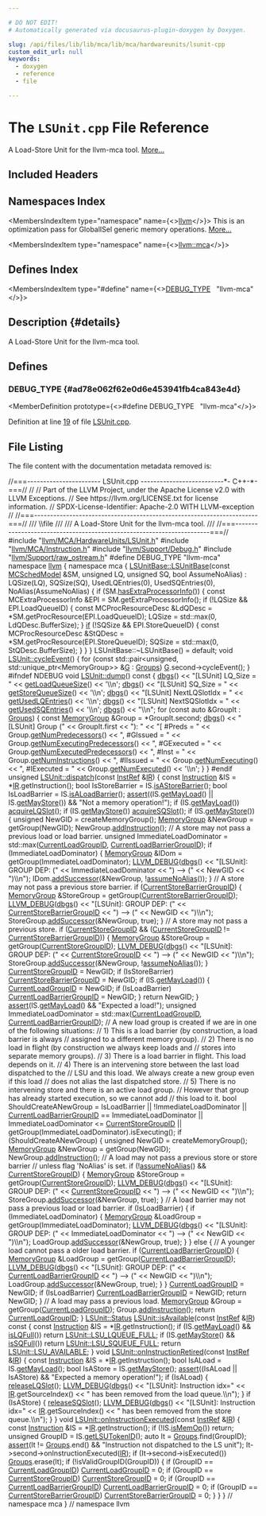 ```yaml
---

# DO NOT EDIT!
# Automatically generated via docusaurus-plugin-doxygen by Doxygen.

slug: /api/files/lib/lib/mca/lib/mca/hardwareunits/lsunit-cpp
custom_edit_url: null
keywords:
  - doxygen
  - reference
  - file

---
```





# The `LSUnit.cpp` File Reference

<DoxygenPage pluginConfig={pluginConfig}>

A Load-Store Unit for the llvm-mca tool. <a href="#details">More...</a>

## Included Headers

<IncludesList>
<IncludesListItem
  filePath="llvm/MCA/HardwareUnits/LSUnit.h"
  permalink="/docs/api/files/include/include/llvm/include/llvm/mca/include/llvm/mca/hardwareunits/lsunit-h"
  isLocal="true" />
<IncludesListItem
  filePath="llvm/MCA/Instruction.h"
  permalink="/docs/api/files/include/include/llvm/include/llvm/mca/instruction-h"
  isLocal="true" />
<IncludesListItem
  filePath="llvm/Support/Debug.h"
  permalink="/docs/api/files/include/include/llvm/include/llvm/support/debug-h"
  isLocal="true" />
<IncludesListItem
  filePath="llvm/Support/raw_ostream.h"
  permalink="/docs/api/files/include/include/llvm/include/llvm/support/raw-ostream-h"
  isLocal="true" />
</IncludesList>

## Namespaces Index

<MembersIndex>

<MembersIndexItem
  type="namespace"
  name={<><a href="/docs/api/namespaces/llvm">llvm</a></>}>
This is an optimization pass for GlobalISel generic memory operations. <a href="/docs/api/namespaces/llvm/#details">More...</a>
</MembersIndexItem>

<MembersIndexItem
  type="namespace"
  name={<><a href="/docs/api/namespaces/llvm/mca">llvm::mca</a></>}>
</MembersIndexItem>

</MembersIndex>

## Defines Index

<MembersIndex>

<MembersIndexItem
  type="#define"
  name={<><a href="#ad78e062f62e0d6e453941fb4ca843e4d">DEBUG&#95;TYPE</a>&nbsp;&nbsp;&nbsp;&quot;llvm-mca&quot;</>}>
</MembersIndexItem>

</MembersIndex>

## Description {#details}

A Load-Store Unit for the llvm-mca tool.

<SectionDefinition>

## Defines

### DEBUG&#95;TYPE {#ad78e062f62e0d6e453941fb4ca843e4d}

<MemberDefinition
  prototype={<>#define DEBUG&#95;TYPE&nbsp;&nbsp;&nbsp;&quot;llvm-mca&quot;</>}>

Definition at line <a href="#l00019">19</a> of file <a href="/docs/api/files/lib/lib/mca/lib/mca/hardwareunits/lsunit-cpp">LSUnit.cpp</a>.
</MemberDefinition>

</SectionDefinition>

## File Listing

The file content with the documentation metadata removed is:

<ProgramListing>

<Link id="l00001" /><CodeLine lineNumber="1"><Highlight kind="comment">//===----------------------- LSUnit.cpp --------------------------&#42;- C++-&#42;-===//</Highlight><Highlight kind="normal"></Highlight></CodeLine>
<Link id="l00002" /><CodeLine lineNumber="2"><Highlight kind="normal"></Highlight><Highlight kind="comment">//</Highlight><Highlight kind="normal"></Highlight></CodeLine>
<Link id="l00003" /><CodeLine lineNumber="3"><Highlight kind="normal"></Highlight><Highlight kind="comment">// Part of the LLVM Project, under the Apache License v2.0 with LLVM Exceptions.</Highlight><Highlight kind="normal"></Highlight></CodeLine>
<Link id="l00004" /><CodeLine lineNumber="4"><Highlight kind="normal"></Highlight><Highlight kind="comment">// See https://llvm.org/LICENSE.txt for license information.</Highlight><Highlight kind="normal"></Highlight></CodeLine>
<Link id="l00005" /><CodeLine lineNumber="5"><Highlight kind="normal"></Highlight><Highlight kind="comment">// SPDX-License-Identifier: Apache-2.0 WITH LLVM-exception</Highlight><Highlight kind="normal"></Highlight></CodeLine>
<Link id="l00006" /><CodeLine lineNumber="6"><Highlight kind="normal"></Highlight><Highlight kind="comment">//</Highlight><Highlight kind="normal"></Highlight></CodeLine>
<Link id="l00007" /><CodeLine lineNumber="7"><Highlight kind="normal"></Highlight><Highlight kind="comment">//===----------------------------------------------------------------------===//</Highlight><Highlight kind="comment"></Highlight></CodeLine>
<Link id="l00008" /><CodeLine lineNumber="8"><Highlight kind="comment">/// \\file</Highlight></CodeLine>
<Link id="l00009" /><CodeLine lineNumber="9"><Highlight kind="comment">///</Highlight></CodeLine>
<Link id="l00010" /><CodeLine lineNumber="10"><Highlight kind="comment">/// A Load-Store Unit for the llvm-mca tool.</Highlight></CodeLine>
<Link id="l00011" /><CodeLine lineNumber="11"><Highlight kind="comment">///</Highlight><Highlight kind="normal"></Highlight></CodeLine>
<Link id="l00012" /><CodeLine lineNumber="12"><Highlight kind="normal"></Highlight><Highlight kind="comment">//===----------------------------------------------------------------------===//</Highlight><Highlight kind="normal"></Highlight></CodeLine>
<Link id="l00013" /><CodeLine lineNumber="13"><Highlight kind="normal"></Highlight></CodeLine>
<Link id="l00014" /><CodeLine lineNumber="14"><Highlight kind="normal"></Highlight><Highlight kind="preprocessor">#include &quot;<a href="/docs/api/files/include/include/llvm/include/llvm/mca/include/llvm/mca/hardwareunits/lsunit-h">llvm/MCA/HardwareUnits/LSUnit.h</a>&quot;</Highlight><Highlight kind="normal"></Highlight></CodeLine>
<Link id="l00015" /><CodeLine lineNumber="15"><Highlight kind="normal"></Highlight><Highlight kind="preprocessor">#include &quot;<a href="/docs/api/files/include/include/llvm/include/llvm/mca/instruction-h">llvm/MCA/Instruction.h</a>&quot;</Highlight><Highlight kind="normal"></Highlight></CodeLine>
<Link id="l00016" /><CodeLine lineNumber="16"><Highlight kind="normal"></Highlight><Highlight kind="preprocessor">#include &quot;<a href="/docs/api/files/include/include/llvm/include/llvm/support/debug-h">llvm/Support/Debug.h</a>&quot;</Highlight><Highlight kind="normal"></Highlight></CodeLine>
<Link id="l00017" /><CodeLine lineNumber="17"><Highlight kind="normal"></Highlight><Highlight kind="preprocessor">#include &quot;<a href="/docs/api/files/include/include/llvm/include/llvm/support/raw-ostream-h">llvm/Support/raw&#95;ostream.h</a>&quot;</Highlight><Highlight kind="normal"></Highlight></CodeLine>
<Link id="l00018" /><CodeLine lineNumber="18"><Highlight kind="normal"></Highlight></CodeLine>
<Link id="l00019" /><CodeLine lineNumber="19" lineLink="#ad78e062f62e0d6e453941fb4ca843e4d"><Highlight kind="normal"></Highlight><Highlight kind="preprocessor">#define DEBUG&#95;TYPE &quot;llvm-mca&quot;</Highlight><Highlight kind="normal"></Highlight></CodeLine>
<Link id="l00020" /><CodeLine lineNumber="20"><Highlight kind="normal"></Highlight></CodeLine>
<Link id="l00021" /><CodeLine lineNumber="21"><Highlight kind="normal"></Highlight><Highlight kind="keyword">namespace </Highlight><Highlight kind="normal"><a href="/docs/api/namespaces/llvm">llvm</a> &#123;</Highlight></CodeLine>
<Link id="l00022" /><CodeLine lineNumber="22"><Highlight kind="normal"></Highlight><Highlight kind="keyword">namespace </Highlight><Highlight kind="normal">mca &#123;</Highlight></CodeLine>
<Link id="l00023" /><CodeLine lineNumber="23"><Highlight kind="normal"></Highlight></CodeLine>
<Link id="l00024" /><CodeLine lineNumber="24" lineLink="/docs/api/classes/llvm/mca/lsunitbase/#ae26462941069e163c658782b4132b79d"><Highlight kind="normal"><a href="/docs/api/classes/llvm/mca/lsunitbase/#ae26462941069e163c658782b4132b79d">LSUnitBase::LSUnitBase</a>(</Highlight><Highlight kind="keyword">const</Highlight><Highlight kind="normal"> <a href="/docs/api/structs/llvm/mcschedmodel">MCSchedModel</a> &amp;SM, </Highlight><Highlight kind="keywordtype">unsigned</Highlight><Highlight kind="normal"> LQ, </Highlight><Highlight kind="keywordtype">unsigned</Highlight><Highlight kind="normal"> SQ,</Highlight></CodeLine>
<Link id="l00025" /><CodeLine lineNumber="25"><Highlight kind="normal">                       </Highlight><Highlight kind="keywordtype">bool</Highlight><Highlight kind="normal"> AssumeNoAlias)</Highlight></CodeLine>
<Link id="l00026" /><CodeLine lineNumber="26"><Highlight kind="normal">    : LQSize(LQ), SQSize(SQ), UsedLQEntries(0), UsedSQEntries(0),</Highlight></CodeLine>
<Link id="l00027" /><CodeLine lineNumber="27"><Highlight kind="normal">      NoAlias(AssumeNoAlias) &#123;</Highlight></CodeLine>
<Link id="l00028" /><CodeLine lineNumber="28"><Highlight kind="normal">  </Highlight><Highlight kind="keywordflow">if</Highlight><Highlight kind="normal"> (SM.<a href="/docs/api/structs/llvm/mcschedmodel/#a20ed429316e50733da37685169d39f68">hasExtraProcessorInfo</a>()) &#123;</Highlight></CodeLine>
<Link id="l00029" /><CodeLine lineNumber="29"><Highlight kind="normal">    const MCExtraProcessorInfo &amp;EPI = SM.getExtraProcessorInfo();</Highlight></CodeLine>
<Link id="l00030" /><CodeLine lineNumber="30"><Highlight kind="normal">    if (!LQSize &amp;&amp; EPI.LoadQueueID) &#123;</Highlight></CodeLine>
<Link id="l00031" /><CodeLine lineNumber="31"><Highlight kind="normal">      const MCProcResourceDesc &amp;LdQDesc = &#42;SM.getProcResource(EPI.LoadQueueID);</Highlight></CodeLine>
<Link id="l00032" /><CodeLine lineNumber="32"><Highlight kind="normal">      LQSize = std::max(0, LdQDesc.BufferSize);</Highlight></CodeLine>
<Link id="l00033" /><CodeLine lineNumber="33"><Highlight kind="normal">    &#125;</Highlight></CodeLine>
<Link id="l00034" /><CodeLine lineNumber="34"><Highlight kind="normal"></Highlight></CodeLine>
<Link id="l00035" /><CodeLine lineNumber="35"><Highlight kind="normal">    <a href="/docs/api/files/lib/lib/passes/passbuilderbindings-cpp/#acdfbcf188e2d4a80837e89de2ccdffab">if</a> (!SQSize &amp;&amp; EPI.StoreQueueID) &#123;</Highlight></CodeLine>
<Link id="l00036" /><CodeLine lineNumber="36"><Highlight kind="normal">      const MCProcResourceDesc &amp;StQDesc = &#42;SM.getProcResource(EPI.StoreQueueID);</Highlight></CodeLine>
<Link id="l00037" /><CodeLine lineNumber="37"><Highlight kind="normal">      SQSize = std::max(0, StQDesc.BufferSize);</Highlight></CodeLine>
<Link id="l00038" /><CodeLine lineNumber="38"><Highlight kind="normal">    &#125;</Highlight></CodeLine>
<Link id="l00039" /><CodeLine lineNumber="39"><Highlight kind="normal">  &#125;</Highlight></CodeLine>
<Link id="l00040" /><CodeLine lineNumber="40"><Highlight kind="normal">&#125;</Highlight></CodeLine>
<Link id="l00041" /><CodeLine lineNumber="41"><Highlight kind="normal"></Highlight></CodeLine>
<Link id="l00042" /><CodeLine lineNumber="42"><Highlight kind="normal">LSUnitBase::~LSUnitBase() = </Highlight><Highlight kind="keywordflow">default</Highlight><Highlight kind="normal">;</Highlight></CodeLine>
<Link id="l00043" /><CodeLine lineNumber="43"><Highlight kind="normal"></Highlight></CodeLine>
<Link id="l00044" /><CodeLine lineNumber="44" lineLink="/docs/api/classes/llvm/mca/lsunit/#a66870c20c27a8d0a1d1b08e6b6811574"><Highlight kind="normal"></Highlight><Highlight kind="keywordtype">void</Highlight><Highlight kind="normal"> <a href="/docs/api/classes/llvm/mca/lsunit/#a66870c20c27a8d0a1d1b08e6b6811574">LSUnit::cycleEvent</a>() &#123;</Highlight></CodeLine>
<Link id="l00045" /><CodeLine lineNumber="45"><Highlight kind="normal">  </Highlight><Highlight kind="keywordflow">for</Highlight><Highlight kind="normal"> (</Highlight><Highlight kind="keyword">const</Highlight><Highlight kind="normal"> std::pair&lt;</Highlight><Highlight kind="keywordtype">unsigned</Highlight><Highlight kind="normal">, std::unique&#95;ptr&lt;MemoryGroup&gt;&gt; &amp;<a href="/docs/api/files/lib/lib/support/md5-cpp/#ad96b7cf3182ce2ba85e5a7a93b12c441">G</a> : <a href="/docs/api/classes/llvm/mca/lsunit/#a1ecb6a3f4704551b7c56b7d442600068">Groups</a>)</Highlight></CodeLine>
<Link id="l00046" /><CodeLine lineNumber="46"><Highlight kind="normal">    <a href="/docs/api/files/lib/lib/support/md5-cpp/#ad96b7cf3182ce2ba85e5a7a93b12c441">G</a>.second-&gt;cycleEvent();</Highlight></CodeLine>
<Link id="l00047" /><CodeLine lineNumber="47"><Highlight kind="normal">&#125;</Highlight></CodeLine>
<Link id="l00048" /><CodeLine lineNumber="48"><Highlight kind="normal"></Highlight></CodeLine>
<Link id="l00049" /><CodeLine lineNumber="49"><Highlight kind="normal"></Highlight><Highlight kind="preprocessor">#ifndef NDEBUG</Highlight><Highlight kind="normal"></Highlight></CodeLine>
<Link id="l00050" /><CodeLine lineNumber="50" lineLink="/docs/api/classes/llvm/mca/lsunit/#a0b9033ae934d66cde6f48838e4da5fa6"><Highlight kind="normal"></Highlight><Highlight kind="keywordtype">void</Highlight><Highlight kind="normal"> <a href="/docs/api/classes/llvm/mca/lsunit/#a0b9033ae934d66cde6f48838e4da5fa6">LSUnit::dump</a>()</Highlight><Highlight kind="keyword"> const </Highlight><Highlight kind="normal">&#123;</Highlight></CodeLine>
<Link id="l00051" /><CodeLine lineNumber="51"><Highlight kind="normal">  <a href="/docs/api/namespaces/llvm/#a7c46c742c31be54870e2038048e6b391">dbgs</a>() &lt;&lt; </Highlight><Highlight kind="stringliteral">&quot;&#91;LSUnit&#93; LQ&#95;Size = &quot;</Highlight><Highlight kind="normal"> &lt;&lt; <a href="/docs/api/classes/llvm/mca/lsunitbase/#a9dda31ca1a953c27f5bed38e7174131f">getLoadQueueSize</a>() &lt;&lt; </Highlight><Highlight kind="charliteral">&#39;\\n&#39;</Highlight><Highlight kind="normal">;</Highlight></CodeLine>
<Link id="l00052" /><CodeLine lineNumber="52"><Highlight kind="normal">  <a href="/docs/api/namespaces/llvm/#a7c46c742c31be54870e2038048e6b391">dbgs</a>() &lt;&lt; </Highlight><Highlight kind="stringliteral">&quot;&#91;LSUnit&#93; SQ&#95;Size = &quot;</Highlight><Highlight kind="normal"> &lt;&lt; <a href="/docs/api/classes/llvm/mca/lsunitbase/#ae9bb4441b92aeeeec020405a28efcf07">getStoreQueueSize</a>() &lt;&lt; </Highlight><Highlight kind="charliteral">&#39;\\n&#39;</Highlight><Highlight kind="normal">;</Highlight></CodeLine>
<Link id="l00053" /><CodeLine lineNumber="53"><Highlight kind="normal">  <a href="/docs/api/namespaces/llvm/#a7c46c742c31be54870e2038048e6b391">dbgs</a>() &lt;&lt; </Highlight><Highlight kind="stringliteral">&quot;&#91;LSUnit&#93; NextLQSlotIdx = &quot;</Highlight><Highlight kind="normal"> &lt;&lt; <a href="/docs/api/classes/llvm/mca/lsunitbase/#a6547cf381781145dd5374e4295a2959e">getUsedLQEntries</a>() &lt;&lt; </Highlight><Highlight kind="charliteral">&#39;\\n&#39;</Highlight><Highlight kind="normal">;</Highlight></CodeLine>
<Link id="l00054" /><CodeLine lineNumber="54"><Highlight kind="normal">  <a href="/docs/api/namespaces/llvm/#a7c46c742c31be54870e2038048e6b391">dbgs</a>() &lt;&lt; </Highlight><Highlight kind="stringliteral">&quot;&#91;LSUnit&#93; NextSQSlotIdx = &quot;</Highlight><Highlight kind="normal"> &lt;&lt; <a href="/docs/api/classes/llvm/mca/lsunitbase/#a21826da60bbacbd1d609014eb0c5fac8">getUsedSQEntries</a>() &lt;&lt; </Highlight><Highlight kind="charliteral">&#39;\\n&#39;</Highlight><Highlight kind="normal">;</Highlight></CodeLine>
<Link id="l00055" /><CodeLine lineNumber="55"><Highlight kind="normal">  <a href="/docs/api/namespaces/llvm/#a7c46c742c31be54870e2038048e6b391">dbgs</a>() &lt;&lt; </Highlight><Highlight kind="stringliteral">&quot;\\n&quot;</Highlight><Highlight kind="normal">;</Highlight></CodeLine>
<Link id="l00056" /><CodeLine lineNumber="56"><Highlight kind="normal">  </Highlight><Highlight kind="keywordflow">for</Highlight><Highlight kind="normal"> (</Highlight><Highlight kind="keyword">const</Highlight><Highlight kind="normal"> </Highlight><Highlight kind="keyword">auto</Highlight><Highlight kind="normal"> &amp;GroupIt : <a href="/docs/api/classes/llvm/mca/lsunit/#a1ecb6a3f4704551b7c56b7d442600068">Groups</a>) &#123;</Highlight></CodeLine>
<Link id="l00057" /><CodeLine lineNumber="57"><Highlight kind="normal">    </Highlight><Highlight kind="keyword">const</Highlight><Highlight kind="normal"> <a href="/docs/api/classes/llvm/mca/lsunit/memorygroup">MemoryGroup</a> &amp;Group = &#42;GroupIt.second;</Highlight></CodeLine>
<Link id="l00058" /><CodeLine lineNumber="58"><Highlight kind="normal">    <a href="/docs/api/namespaces/llvm/#a7c46c742c31be54870e2038048e6b391">dbgs</a>() &lt;&lt; </Highlight><Highlight kind="stringliteral">&quot;&#91;LSUnit&#93; Group (&quot;</Highlight><Highlight kind="normal"> &lt;&lt; GroupIt.first &lt;&lt; </Highlight><Highlight kind="stringliteral">&quot;): &quot;</Highlight><Highlight kind="normal"></Highlight></CodeLine>
<Link id="l00059" /><CodeLine lineNumber="59"><Highlight kind="normal">           &lt;&lt; </Highlight><Highlight kind="stringliteral">&quot;&#91; #Preds = &quot;</Highlight><Highlight kind="normal"> &lt;&lt; Group.<a href="/docs/api/classes/llvm/mca/lsunit/memorygroup/#a30a1c9da2276ad7b028cc4dea776c624">getNumPredecessors</a>()</Highlight></CodeLine>
<Link id="l00060" /><CodeLine lineNumber="60"><Highlight kind="normal">           &lt;&lt; </Highlight><Highlight kind="stringliteral">&quot;, #GIssued = &quot;</Highlight><Highlight kind="normal"> &lt;&lt; Group.<a href="/docs/api/classes/llvm/mca/lsunit/memorygroup/#a0b0388697f594ae443e868456d1a46a7">getNumExecutingPredecessors</a>()</Highlight></CodeLine>
<Link id="l00061" /><CodeLine lineNumber="61"><Highlight kind="normal">           &lt;&lt; </Highlight><Highlight kind="stringliteral">&quot;, #GExecuted = &quot;</Highlight><Highlight kind="normal"> &lt;&lt; Group.<a href="/docs/api/classes/llvm/mca/lsunit/memorygroup/#a968a4b37c2f3259293046443f8db8523">getNumExecutedPredecessors</a>()</Highlight></CodeLine>
<Link id="l00062" /><CodeLine lineNumber="62"><Highlight kind="normal">           &lt;&lt; </Highlight><Highlight kind="stringliteral">&quot;, #Inst = &quot;</Highlight><Highlight kind="normal"> &lt;&lt; Group.<a href="/docs/api/classes/llvm/mca/lsunit/memorygroup/#a02cee8e4ae3371ca4e8404667d72096a">getNumInstructions</a>()</Highlight></CodeLine>
<Link id="l00063" /><CodeLine lineNumber="63"><Highlight kind="normal">           &lt;&lt; </Highlight><Highlight kind="stringliteral">&quot;, #IIssued = &quot;</Highlight><Highlight kind="normal"> &lt;&lt; Group.<a href="/docs/api/classes/llvm/mca/lsunit/memorygroup/#a282082e5059c427f27d7de99a5d4fa5e">getNumExecuting</a>()</Highlight></CodeLine>
<Link id="l00064" /><CodeLine lineNumber="64"><Highlight kind="normal">           &lt;&lt; </Highlight><Highlight kind="stringliteral">&quot;, #IExecuted = &quot;</Highlight><Highlight kind="normal"> &lt;&lt; Group.<a href="/docs/api/classes/llvm/mca/lsunit/memorygroup/#a788d18f8993b9491e52181e8da8d265a">getNumExecuted</a>() &lt;&lt; </Highlight><Highlight kind="charliteral">&#39;\\n&#39;</Highlight><Highlight kind="normal">;</Highlight></CodeLine>
<Link id="l00065" /><CodeLine lineNumber="65"><Highlight kind="normal">  &#125;</Highlight></CodeLine>
<Link id="l00066" /><CodeLine lineNumber="66"><Highlight kind="normal">&#125;</Highlight></CodeLine>
<Link id="l00067" /><CodeLine lineNumber="67"><Highlight kind="normal"></Highlight><Highlight kind="preprocessor">#endif</Highlight><Highlight kind="normal"></Highlight></CodeLine>
<Link id="l00068" /><CodeLine lineNumber="68"><Highlight kind="normal"></Highlight></CodeLine>
<Link id="l00069" /><CodeLine lineNumber="69" lineLink="/docs/api/classes/llvm/mca/lsunit/#ac6a40d1885d6a63e525caab19137600d"><Highlight kind="normal"></Highlight><Highlight kind="keywordtype">unsigned</Highlight><Highlight kind="normal"> <a href="/docs/api/classes/llvm/mca/lsunit/#ac6a40d1885d6a63e525caab19137600d">LSUnit::dispatch</a>(</Highlight><Highlight kind="keyword">const</Highlight><Highlight kind="normal"> <a href="/docs/api/classes/llvm/mca/instref">InstRef</a> &amp;<a href="/docs/api/files/lib/lib/codegen/lib/codegen/globalisel/legalizer-cpp/#a05ab4853f7153e537774d02580e761ec">IR</a>) &#123;</Highlight></CodeLine>
<Link id="l00070" /><CodeLine lineNumber="70"><Highlight kind="normal">  </Highlight><Highlight kind="keyword">const</Highlight><Highlight kind="normal"> <a href="/docs/api/classes/llvm/mca/instruction">Instruction</a> &amp;IS = &#42;<a href="/docs/api/files/lib/lib/codegen/lib/codegen/globalisel/legalizer-cpp/#a05ab4853f7153e537774d02580e761ec">IR</a>.getInstruction();</Highlight></CodeLine>
<Link id="l00071" /><CodeLine lineNumber="71"><Highlight kind="normal">  </Highlight><Highlight kind="keywordtype">bool</Highlight><Highlight kind="normal"> IsStoreBarrier = IS.<a href="/docs/api/classes/llvm/mca/instructionbase/#a1652a018222e84b552e96a8669da10d1">isAStoreBarrier</a>();</Highlight></CodeLine>
<Link id="l00072" /><CodeLine lineNumber="72"><Highlight kind="normal">  </Highlight><Highlight kind="keywordtype">bool</Highlight><Highlight kind="normal"> IsLoadBarrier = IS.<a href="/docs/api/classes/llvm/mca/instructionbase/#afd06075dee678fb37bf74165b57a9358">isALoadBarrier</a>();</Highlight></CodeLine>
<Link id="l00073" /><CodeLine lineNumber="73"><Highlight kind="normal">  <a href="/docs/api/files/lib/lib/target/lib/target/amdgpu/silowercontrolflow-cpp/#a4868c5d81c5ccc98c47aeab6244346a0">assert</a>((IS.<a href="/docs/api/classes/llvm/mca/instructionbase/#a7199990164d08ec4d05a8cd27c5e26e1">getMayLoad</a>() || IS.<a href="/docs/api/classes/llvm/mca/instructionbase/#a5d09368edd0f5643e14319d8c2381fc5">getMayStore</a>()) &amp;&amp; </Highlight><Highlight kind="stringliteral">&quot;Not a memory operation!&quot;</Highlight><Highlight kind="normal">);</Highlight></CodeLine>
<Link id="l00074" /><CodeLine lineNumber="74"><Highlight kind="normal"></Highlight></CodeLine>
<Link id="l00075" /><CodeLine lineNumber="75"><Highlight kind="normal">  </Highlight><Highlight kind="keywordflow">if</Highlight><Highlight kind="normal"> (IS.<a href="/docs/api/classes/llvm/mca/instructionbase/#a7199990164d08ec4d05a8cd27c5e26e1">getMayLoad</a>())</Highlight></CodeLine>
<Link id="l00076" /><CodeLine lineNumber="76"><Highlight kind="normal">    <a href="/docs/api/classes/llvm/mca/lsunitbase/#aea4e1c76e59784fcbbc8e704017ec52a">acquireLQSlot</a>();</Highlight></CodeLine>
<Link id="l00077" /><CodeLine lineNumber="77"><Highlight kind="normal">  </Highlight><Highlight kind="keywordflow">if</Highlight><Highlight kind="normal"> (IS.<a href="/docs/api/classes/llvm/mca/instructionbase/#a5d09368edd0f5643e14319d8c2381fc5">getMayStore</a>())</Highlight></CodeLine>
<Link id="l00078" /><CodeLine lineNumber="78"><Highlight kind="normal">    <a href="/docs/api/classes/llvm/mca/lsunitbase/#a33c0faf073fd0f0bdeff814e4d486e85">acquireSQSlot</a>();</Highlight></CodeLine>
<Link id="l00079" /><CodeLine lineNumber="79"><Highlight kind="normal"></Highlight></CodeLine>
<Link id="l00080" /><CodeLine lineNumber="80"><Highlight kind="normal">  </Highlight><Highlight kind="keywordflow">if</Highlight><Highlight kind="normal"> (IS.<a href="/docs/api/classes/llvm/mca/instructionbase/#a5d09368edd0f5643e14319d8c2381fc5">getMayStore</a>()) &#123;</Highlight></CodeLine>
<Link id="l00081" /><CodeLine lineNumber="81"><Highlight kind="normal">    </Highlight><Highlight kind="keywordtype">unsigned</Highlight><Highlight kind="normal"> NewGID = createMemoryGroup();</Highlight></CodeLine>
<Link id="l00082" /><CodeLine lineNumber="82"><Highlight kind="normal">    <a href="/docs/api/classes/llvm/mca/lsunit/memorygroup">MemoryGroup</a> &amp;NewGroup = getGroup(NewGID);</Highlight></CodeLine>
<Link id="l00083" /><CodeLine lineNumber="83"><Highlight kind="normal">    NewGroup.<a href="/docs/api/classes/llvm/mca/lsunit/memorygroup/#a1092ce29493a26df9148f7754bb3d2f5">addInstruction</a>();</Highlight></CodeLine>
<Link id="l00084" /><CodeLine lineNumber="84"><Highlight kind="normal"></Highlight></CodeLine>
<Link id="l00085" /><CodeLine lineNumber="85"><Highlight kind="normal">    </Highlight><Highlight kind="comment">// A store may not pass a previous load or load barrier.</Highlight><Highlight kind="normal"></Highlight></CodeLine>
<Link id="l00086" /><CodeLine lineNumber="86"><Highlight kind="normal">    </Highlight><Highlight kind="keywordtype">unsigned</Highlight><Highlight kind="normal"> ImmediateLoadDominator =</Highlight></CodeLine>
<Link id="l00087" /><CodeLine lineNumber="87"><Highlight kind="normal">        std::max(<a href="/docs/api/classes/llvm/mca/lsunit/#a0bff04dcf417c98cfb86e44f8ae53c07">CurrentLoadGroupID</a>, <a href="/docs/api/classes/llvm/mca/lsunit/#a958f799088dee08c0febc6691db91e3c">CurrentLoadBarrierGroupID</a>);</Highlight></CodeLine>
<Link id="l00088" /><CodeLine lineNumber="88"><Highlight kind="normal">    </Highlight><Highlight kind="keywordflow">if</Highlight><Highlight kind="normal"> (ImmediateLoadDominator) &#123;</Highlight></CodeLine>
<Link id="l00089" /><CodeLine lineNumber="89"><Highlight kind="normal">      <a href="/docs/api/classes/llvm/mca/lsunit/memorygroup">MemoryGroup</a> &amp;IDom = getGroup(ImmediateLoadDominator);</Highlight></CodeLine>
<Link id="l00090" /><CodeLine lineNumber="90"><Highlight kind="normal">      <a href="/docs/api/files/include/include/llvm/include/llvm/support/debug-h/#a196897517069dda1bdb549e24468f7d7">LLVM&#95;DEBUG</a>(<a href="/docs/api/namespaces/llvm/#a7c46c742c31be54870e2038048e6b391">dbgs</a>() &lt;&lt; </Highlight><Highlight kind="stringliteral">&quot;&#91;LSUnit&#93;: GROUP DEP: (&quot;</Highlight><Highlight kind="normal"> &lt;&lt; ImmediateLoadDominator</Highlight></CodeLine>
<Link id="l00091" /><CodeLine lineNumber="91"><Highlight kind="normal">                        &lt;&lt; </Highlight><Highlight kind="stringliteral">&quot;) --&gt; (&quot;</Highlight><Highlight kind="normal"> &lt;&lt; NewGID &lt;&lt; </Highlight><Highlight kind="stringliteral">&quot;)\\n&quot;</Highlight><Highlight kind="normal">);</Highlight></CodeLine>
<Link id="l00092" /><CodeLine lineNumber="92"><Highlight kind="normal">      IDom.<a href="/docs/api/classes/llvm/mca/lsunit/memorygroup/#a755908a8693ddcd0451b4da97011003e">addSuccessor</a>(&amp;NewGroup, !<a href="/docs/api/classes/llvm/mca/lsunitbase/#a6b033843613bd76628bd139aa08b59b4">assumeNoAlias</a>());</Highlight></CodeLine>
<Link id="l00093" /><CodeLine lineNumber="93"><Highlight kind="normal">    &#125;</Highlight></CodeLine>
<Link id="l00094" /><CodeLine lineNumber="94"><Highlight kind="normal"></Highlight></CodeLine>
<Link id="l00095" /><CodeLine lineNumber="95"><Highlight kind="normal">    </Highlight><Highlight kind="comment">// A store may not pass a previous store barrier.</Highlight><Highlight kind="normal"></Highlight></CodeLine>
<Link id="l00096" /><CodeLine lineNumber="96"><Highlight kind="normal">    </Highlight><Highlight kind="keywordflow">if</Highlight><Highlight kind="normal"> (<a href="/docs/api/classes/llvm/mca/lsunit/#ae87a74d1259cd6d20ed0b34c9d2f22f1">CurrentStoreBarrierGroupID</a>) &#123;</Highlight></CodeLine>
<Link id="l00097" /><CodeLine lineNumber="97"><Highlight kind="normal">      <a href="/docs/api/classes/llvm/mca/lsunit/memorygroup">MemoryGroup</a> &amp;StoreGroup = getGroup(<a href="/docs/api/classes/llvm/mca/lsunit/#ae87a74d1259cd6d20ed0b34c9d2f22f1">CurrentStoreBarrierGroupID</a>);</Highlight></CodeLine>
<Link id="l00098" /><CodeLine lineNumber="98"><Highlight kind="normal">      <a href="/docs/api/files/include/include/llvm/include/llvm/support/debug-h/#a196897517069dda1bdb549e24468f7d7">LLVM&#95;DEBUG</a>(<a href="/docs/api/namespaces/llvm/#a7c46c742c31be54870e2038048e6b391">dbgs</a>() &lt;&lt; </Highlight><Highlight kind="stringliteral">&quot;&#91;LSUnit&#93;: GROUP DEP: (&quot;</Highlight><Highlight kind="normal"></Highlight></CodeLine>
<Link id="l00099" /><CodeLine lineNumber="99"><Highlight kind="normal">                        &lt;&lt; <a href="/docs/api/classes/llvm/mca/lsunit/#ae87a74d1259cd6d20ed0b34c9d2f22f1">CurrentStoreBarrierGroupID</a> &lt;&lt; </Highlight><Highlight kind="stringliteral">&quot;) --&gt; (&quot;</Highlight><Highlight kind="normal"> &lt;&lt; NewGID</Highlight></CodeLine>
<Link id="l00100" /><CodeLine lineNumber="100"><Highlight kind="normal">                        &lt;&lt; </Highlight><Highlight kind="stringliteral">&quot;)\\n&quot;</Highlight><Highlight kind="normal">);</Highlight></CodeLine>
<Link id="l00101" /><CodeLine lineNumber="101"><Highlight kind="normal">      StoreGroup.<a href="/docs/api/classes/llvm/mca/lsunit/memorygroup/#a755908a8693ddcd0451b4da97011003e">addSuccessor</a>(&amp;NewGroup, </Highlight><Highlight kind="keyword">true</Highlight><Highlight kind="normal">);</Highlight></CodeLine>
<Link id="l00102" /><CodeLine lineNumber="102"><Highlight kind="normal">    &#125;</Highlight></CodeLine>
<Link id="l00103" /><CodeLine lineNumber="103"><Highlight kind="normal"></Highlight></CodeLine>
<Link id="l00104" /><CodeLine lineNumber="104"><Highlight kind="normal">    </Highlight><Highlight kind="comment">// A store may not pass a previous store.</Highlight><Highlight kind="normal"></Highlight></CodeLine>
<Link id="l00105" /><CodeLine lineNumber="105"><Highlight kind="normal">    </Highlight><Highlight kind="keywordflow">if</Highlight><Highlight kind="normal"> (<a href="/docs/api/classes/llvm/mca/lsunit/#a5a93c58f217e92959c3a518f39eab9da">CurrentStoreGroupID</a> &amp;&amp;</Highlight></CodeLine>
<Link id="l00106" /><CodeLine lineNumber="106"><Highlight kind="normal">        (<a href="/docs/api/classes/llvm/mca/lsunit/#a5a93c58f217e92959c3a518f39eab9da">CurrentStoreGroupID</a> != <a href="/docs/api/classes/llvm/mca/lsunit/#ae87a74d1259cd6d20ed0b34c9d2f22f1">CurrentStoreBarrierGroupID</a>)) &#123;</Highlight></CodeLine>
<Link id="l00107" /><CodeLine lineNumber="107"><Highlight kind="normal">      <a href="/docs/api/classes/llvm/mca/lsunit/memorygroup">MemoryGroup</a> &amp;StoreGroup = getGroup(<a href="/docs/api/classes/llvm/mca/lsunit/#a5a93c58f217e92959c3a518f39eab9da">CurrentStoreGroupID</a>);</Highlight></CodeLine>
<Link id="l00108" /><CodeLine lineNumber="108"><Highlight kind="normal">      <a href="/docs/api/files/include/include/llvm/include/llvm/support/debug-h/#a196897517069dda1bdb549e24468f7d7">LLVM&#95;DEBUG</a>(<a href="/docs/api/namespaces/llvm/#a7c46c742c31be54870e2038048e6b391">dbgs</a>() &lt;&lt; </Highlight><Highlight kind="stringliteral">&quot;&#91;LSUnit&#93;: GROUP DEP: (&quot;</Highlight><Highlight kind="normal"> &lt;&lt; <a href="/docs/api/classes/llvm/mca/lsunit/#a5a93c58f217e92959c3a518f39eab9da">CurrentStoreGroupID</a></Highlight></CodeLine>
<Link id="l00109" /><CodeLine lineNumber="109"><Highlight kind="normal">                        &lt;&lt; </Highlight><Highlight kind="stringliteral">&quot;) --&gt; (&quot;</Highlight><Highlight kind="normal"> &lt;&lt; NewGID &lt;&lt; </Highlight><Highlight kind="stringliteral">&quot;)\\n&quot;</Highlight><Highlight kind="normal">);</Highlight></CodeLine>
<Link id="l00110" /><CodeLine lineNumber="110"><Highlight kind="normal">      StoreGroup.<a href="/docs/api/classes/llvm/mca/lsunit/memorygroup/#a755908a8693ddcd0451b4da97011003e">addSuccessor</a>(&amp;NewGroup, !<a href="/docs/api/classes/llvm/mca/lsunitbase/#a6b033843613bd76628bd139aa08b59b4">assumeNoAlias</a>());</Highlight></CodeLine>
<Link id="l00111" /><CodeLine lineNumber="111"><Highlight kind="normal">    &#125;</Highlight></CodeLine>
<Link id="l00112" /><CodeLine lineNumber="112"><Highlight kind="normal"></Highlight></CodeLine>
<Link id="l00113" /><CodeLine lineNumber="113"><Highlight kind="normal">    <a href="/docs/api/classes/llvm/mca/lsunit/#a5a93c58f217e92959c3a518f39eab9da">CurrentStoreGroupID</a> = NewGID;</Highlight></CodeLine>
<Link id="l00114" /><CodeLine lineNumber="114"><Highlight kind="normal">    </Highlight><Highlight kind="keywordflow">if</Highlight><Highlight kind="normal"> (IsStoreBarrier)</Highlight></CodeLine>
<Link id="l00115" /><CodeLine lineNumber="115"><Highlight kind="normal">      <a href="/docs/api/classes/llvm/mca/lsunit/#ae87a74d1259cd6d20ed0b34c9d2f22f1">CurrentStoreBarrierGroupID</a> = NewGID;</Highlight></CodeLine>
<Link id="l00116" /><CodeLine lineNumber="116"><Highlight kind="normal"></Highlight></CodeLine>
<Link id="l00117" /><CodeLine lineNumber="117"><Highlight kind="normal">    </Highlight><Highlight kind="keywordflow">if</Highlight><Highlight kind="normal"> (IS.<a href="/docs/api/classes/llvm/mca/instructionbase/#a7199990164d08ec4d05a8cd27c5e26e1">getMayLoad</a>()) &#123;</Highlight></CodeLine>
<Link id="l00118" /><CodeLine lineNumber="118"><Highlight kind="normal">      <a href="/docs/api/classes/llvm/mca/lsunit/#a0bff04dcf417c98cfb86e44f8ae53c07">CurrentLoadGroupID</a> = NewGID;</Highlight></CodeLine>
<Link id="l00119" /><CodeLine lineNumber="119"><Highlight kind="normal">      </Highlight><Highlight kind="keywordflow">if</Highlight><Highlight kind="normal"> (IsLoadBarrier)</Highlight></CodeLine>
<Link id="l00120" /><CodeLine lineNumber="120"><Highlight kind="normal">        <a href="/docs/api/classes/llvm/mca/lsunit/#a958f799088dee08c0febc6691db91e3c">CurrentLoadBarrierGroupID</a> = NewGID;</Highlight></CodeLine>
<Link id="l00121" /><CodeLine lineNumber="121"><Highlight kind="normal">    &#125;</Highlight></CodeLine>
<Link id="l00122" /><CodeLine lineNumber="122"><Highlight kind="normal"></Highlight></CodeLine>
<Link id="l00123" /><CodeLine lineNumber="123"><Highlight kind="normal">    </Highlight><Highlight kind="keywordflow">return</Highlight><Highlight kind="normal"> NewGID;</Highlight></CodeLine>
<Link id="l00124" /><CodeLine lineNumber="124"><Highlight kind="normal">  &#125;</Highlight></CodeLine>
<Link id="l00125" /><CodeLine lineNumber="125"><Highlight kind="normal"></Highlight></CodeLine>
<Link id="l00126" /><CodeLine lineNumber="126"><Highlight kind="normal">  <a href="/docs/api/files/lib/lib/target/lib/target/amdgpu/silowercontrolflow-cpp/#a4868c5d81c5ccc98c47aeab6244346a0">assert</a>(IS.<a href="/docs/api/classes/llvm/mca/instructionbase/#a7199990164d08ec4d05a8cd27c5e26e1">getMayLoad</a>() &amp;&amp; </Highlight><Highlight kind="stringliteral">&quot;Expected a load!&quot;</Highlight><Highlight kind="normal">);</Highlight></CodeLine>
<Link id="l00127" /><CodeLine lineNumber="127"><Highlight kind="normal"></Highlight></CodeLine>
<Link id="l00128" /><CodeLine lineNumber="128"><Highlight kind="normal">  </Highlight><Highlight kind="keywordtype">unsigned</Highlight><Highlight kind="normal"> ImmediateLoadDominator =</Highlight></CodeLine>
<Link id="l00129" /><CodeLine lineNumber="129"><Highlight kind="normal">      std::max(<a href="/docs/api/classes/llvm/mca/lsunit/#a0bff04dcf417c98cfb86e44f8ae53c07">CurrentLoadGroupID</a>, <a href="/docs/api/classes/llvm/mca/lsunit/#a958f799088dee08c0febc6691db91e3c">CurrentLoadBarrierGroupID</a>);</Highlight></CodeLine>
<Link id="l00130" /><CodeLine lineNumber="130"><Highlight kind="normal"></Highlight></CodeLine>
<Link id="l00131" /><CodeLine lineNumber="131"><Highlight kind="normal">  </Highlight><Highlight kind="comment">// A new load group is created if we are in one of the following situations:</Highlight><Highlight kind="normal"></Highlight></CodeLine>
<Link id="l00132" /><CodeLine lineNumber="132"><Highlight kind="normal">  </Highlight><Highlight kind="comment">// 1) This is a load barrier (by construction, a load barrier is always</Highlight><Highlight kind="normal"></Highlight></CodeLine>
<Link id="l00133" /><CodeLine lineNumber="133"><Highlight kind="normal">  </Highlight><Highlight kind="comment">//    assigned to a different memory group).</Highlight><Highlight kind="normal"></Highlight></CodeLine>
<Link id="l00134" /><CodeLine lineNumber="134"><Highlight kind="normal">  </Highlight><Highlight kind="comment">// 2) There is no load in flight (by construction we always keep loads and</Highlight><Highlight kind="normal"></Highlight></CodeLine>
<Link id="l00135" /><CodeLine lineNumber="135"><Highlight kind="normal">  </Highlight><Highlight kind="comment">//    stores into separate memory groups).</Highlight><Highlight kind="normal"></Highlight></CodeLine>
<Link id="l00136" /><CodeLine lineNumber="136"><Highlight kind="normal">  </Highlight><Highlight kind="comment">// 3) There is a load barrier in flight. This load depends on it.</Highlight><Highlight kind="normal"></Highlight></CodeLine>
<Link id="l00137" /><CodeLine lineNumber="137"><Highlight kind="normal">  </Highlight><Highlight kind="comment">// 4) There is an intervening store between the last load dispatched to the</Highlight><Highlight kind="normal"></Highlight></CodeLine>
<Link id="l00138" /><CodeLine lineNumber="138"><Highlight kind="normal">  </Highlight><Highlight kind="comment">//    LSU and this load. We always create a new group even if this load</Highlight><Highlight kind="normal"></Highlight></CodeLine>
<Link id="l00139" /><CodeLine lineNumber="139"><Highlight kind="normal">  </Highlight><Highlight kind="comment">//    does not alias the last dispatched store.</Highlight><Highlight kind="normal"></Highlight></CodeLine>
<Link id="l00140" /><CodeLine lineNumber="140"><Highlight kind="normal">  </Highlight><Highlight kind="comment">// 5) There is no intervening store and there is an active load group.</Highlight><Highlight kind="normal"></Highlight></CodeLine>
<Link id="l00141" /><CodeLine lineNumber="141"><Highlight kind="normal">  </Highlight><Highlight kind="comment">//    However that group has already started execution, so we cannot add</Highlight><Highlight kind="normal"></Highlight></CodeLine>
<Link id="l00142" /><CodeLine lineNumber="142"><Highlight kind="normal">  </Highlight><Highlight kind="comment">//    this load to it.</Highlight><Highlight kind="normal"></Highlight></CodeLine>
<Link id="l00143" /><CodeLine lineNumber="143"><Highlight kind="normal">  </Highlight><Highlight kind="keywordtype">bool</Highlight><Highlight kind="normal"> ShouldCreateANewGroup =</Highlight></CodeLine>
<Link id="l00144" /><CodeLine lineNumber="144"><Highlight kind="normal">      IsLoadBarrier || !ImmediateLoadDominator ||</Highlight></CodeLine>
<Link id="l00145" /><CodeLine lineNumber="145"><Highlight kind="normal">      <a href="/docs/api/classes/llvm/mca/lsunit/#a958f799088dee08c0febc6691db91e3c">CurrentLoadBarrierGroupID</a> == ImmediateLoadDominator ||</Highlight></CodeLine>
<Link id="l00146" /><CodeLine lineNumber="146"><Highlight kind="normal">      ImmediateLoadDominator &lt;= <a href="/docs/api/classes/llvm/mca/lsunit/#a5a93c58f217e92959c3a518f39eab9da">CurrentStoreGroupID</a> ||</Highlight></CodeLine>
<Link id="l00147" /><CodeLine lineNumber="147"><Highlight kind="normal">      getGroup(ImmediateLoadDominator).isExecuting();</Highlight></CodeLine>
<Link id="l00148" /><CodeLine lineNumber="148"><Highlight kind="normal"></Highlight></CodeLine>
<Link id="l00149" /><CodeLine lineNumber="149"><Highlight kind="normal">  </Highlight><Highlight kind="keywordflow">if</Highlight><Highlight kind="normal"> (ShouldCreateANewGroup) &#123;</Highlight></CodeLine>
<Link id="l00150" /><CodeLine lineNumber="150"><Highlight kind="normal">    </Highlight><Highlight kind="keywordtype">unsigned</Highlight><Highlight kind="normal"> NewGID = createMemoryGroup();</Highlight></CodeLine>
<Link id="l00151" /><CodeLine lineNumber="151"><Highlight kind="normal">    <a href="/docs/api/classes/llvm/mca/lsunit/memorygroup">MemoryGroup</a> &amp;NewGroup = getGroup(NewGID);</Highlight></CodeLine>
<Link id="l00152" /><CodeLine lineNumber="152"><Highlight kind="normal">    NewGroup.<a href="/docs/api/classes/llvm/mca/lsunit/memorygroup/#a1092ce29493a26df9148f7754bb3d2f5">addInstruction</a>();</Highlight></CodeLine>
<Link id="l00153" /><CodeLine lineNumber="153"><Highlight kind="normal"></Highlight></CodeLine>
<Link id="l00154" /><CodeLine lineNumber="154"><Highlight kind="normal">    </Highlight><Highlight kind="comment">// A load may not pass a previous store or store barrier</Highlight><Highlight kind="normal"></Highlight></CodeLine>
<Link id="l00155" /><CodeLine lineNumber="155"><Highlight kind="normal">    </Highlight><Highlight kind="comment">// unless flag &#39;NoAlias&#39; is set.</Highlight><Highlight kind="normal"></Highlight></CodeLine>
<Link id="l00156" /><CodeLine lineNumber="156"><Highlight kind="normal">    </Highlight><Highlight kind="keywordflow">if</Highlight><Highlight kind="normal"> (!<a href="/docs/api/classes/llvm/mca/lsunitbase/#a6b033843613bd76628bd139aa08b59b4">assumeNoAlias</a>() &amp;&amp; <a href="/docs/api/classes/llvm/mca/lsunit/#a5a93c58f217e92959c3a518f39eab9da">CurrentStoreGroupID</a>) &#123;</Highlight></CodeLine>
<Link id="l00157" /><CodeLine lineNumber="157"><Highlight kind="normal">      <a href="/docs/api/classes/llvm/mca/lsunit/memorygroup">MemoryGroup</a> &amp;StoreGroup = getGroup(<a href="/docs/api/classes/llvm/mca/lsunit/#a5a93c58f217e92959c3a518f39eab9da">CurrentStoreGroupID</a>);</Highlight></CodeLine>
<Link id="l00158" /><CodeLine lineNumber="158"><Highlight kind="normal">      <a href="/docs/api/files/include/include/llvm/include/llvm/support/debug-h/#a196897517069dda1bdb549e24468f7d7">LLVM&#95;DEBUG</a>(<a href="/docs/api/namespaces/llvm/#a7c46c742c31be54870e2038048e6b391">dbgs</a>() &lt;&lt; </Highlight><Highlight kind="stringliteral">&quot;&#91;LSUnit&#93;: GROUP DEP: (&quot;</Highlight><Highlight kind="normal"> &lt;&lt; <a href="/docs/api/classes/llvm/mca/lsunit/#a5a93c58f217e92959c3a518f39eab9da">CurrentStoreGroupID</a></Highlight></CodeLine>
<Link id="l00159" /><CodeLine lineNumber="159"><Highlight kind="normal">                        &lt;&lt; </Highlight><Highlight kind="stringliteral">&quot;) --&gt; (&quot;</Highlight><Highlight kind="normal"> &lt;&lt; NewGID &lt;&lt; </Highlight><Highlight kind="stringliteral">&quot;)\\n&quot;</Highlight><Highlight kind="normal">);</Highlight></CodeLine>
<Link id="l00160" /><CodeLine lineNumber="160"><Highlight kind="normal">      StoreGroup.<a href="/docs/api/classes/llvm/mca/lsunit/memorygroup/#a755908a8693ddcd0451b4da97011003e">addSuccessor</a>(&amp;NewGroup, </Highlight><Highlight kind="keyword">true</Highlight><Highlight kind="normal">);</Highlight></CodeLine>
<Link id="l00161" /><CodeLine lineNumber="161"><Highlight kind="normal">    &#125;</Highlight></CodeLine>
<Link id="l00162" /><CodeLine lineNumber="162"><Highlight kind="normal"></Highlight></CodeLine>
<Link id="l00163" /><CodeLine lineNumber="163"><Highlight kind="normal">    </Highlight><Highlight kind="comment">// A load barrier may not pass a previous load or load barrier.</Highlight><Highlight kind="normal"></Highlight></CodeLine>
<Link id="l00164" /><CodeLine lineNumber="164"><Highlight kind="normal">    </Highlight><Highlight kind="keywordflow">if</Highlight><Highlight kind="normal"> (IsLoadBarrier) &#123;</Highlight></CodeLine>
<Link id="l00165" /><CodeLine lineNumber="165"><Highlight kind="normal">      </Highlight><Highlight kind="keywordflow">if</Highlight><Highlight kind="normal"> (ImmediateLoadDominator) &#123;</Highlight></CodeLine>
<Link id="l00166" /><CodeLine lineNumber="166"><Highlight kind="normal">        <a href="/docs/api/classes/llvm/mca/lsunit/memorygroup">MemoryGroup</a> &amp;LoadGroup = getGroup(ImmediateLoadDominator);</Highlight></CodeLine>
<Link id="l00167" /><CodeLine lineNumber="167"><Highlight kind="normal">        <a href="/docs/api/files/include/include/llvm/include/llvm/support/debug-h/#a196897517069dda1bdb549e24468f7d7">LLVM&#95;DEBUG</a>(<a href="/docs/api/namespaces/llvm/#a7c46c742c31be54870e2038048e6b391">dbgs</a>() &lt;&lt; </Highlight><Highlight kind="stringliteral">&quot;&#91;LSUnit&#93;: GROUP DEP: (&quot;</Highlight><Highlight kind="normal"> &lt;&lt; ImmediateLoadDominator</Highlight></CodeLine>
<Link id="l00168" /><CodeLine lineNumber="168"><Highlight kind="normal">                          &lt;&lt; </Highlight><Highlight kind="stringliteral">&quot;) --&gt; (&quot;</Highlight><Highlight kind="normal"> &lt;&lt; NewGID &lt;&lt; </Highlight><Highlight kind="stringliteral">&quot;)\\n&quot;</Highlight><Highlight kind="normal">);</Highlight></CodeLine>
<Link id="l00169" /><CodeLine lineNumber="169"><Highlight kind="normal">        LoadGroup.<a href="/docs/api/classes/llvm/mca/lsunit/memorygroup/#a755908a8693ddcd0451b4da97011003e">addSuccessor</a>(&amp;NewGroup, </Highlight><Highlight kind="keyword">true</Highlight><Highlight kind="normal">);</Highlight></CodeLine>
<Link id="l00170" /><CodeLine lineNumber="170"><Highlight kind="normal">      &#125;</Highlight></CodeLine>
<Link id="l00171" /><CodeLine lineNumber="171"><Highlight kind="normal">    &#125; </Highlight><Highlight kind="keywordflow">else</Highlight><Highlight kind="normal"> &#123;</Highlight></CodeLine>
<Link id="l00172" /><CodeLine lineNumber="172"><Highlight kind="normal">      </Highlight><Highlight kind="comment">// A younger load cannot pass a older load barrier.</Highlight><Highlight kind="normal"></Highlight></CodeLine>
<Link id="l00173" /><CodeLine lineNumber="173"><Highlight kind="normal">      </Highlight><Highlight kind="keywordflow">if</Highlight><Highlight kind="normal"> (<a href="/docs/api/classes/llvm/mca/lsunit/#a958f799088dee08c0febc6691db91e3c">CurrentLoadBarrierGroupID</a>) &#123;</Highlight></CodeLine>
<Link id="l00174" /><CodeLine lineNumber="174"><Highlight kind="normal">        <a href="/docs/api/classes/llvm/mca/lsunit/memorygroup">MemoryGroup</a> &amp;LoadGroup = getGroup(<a href="/docs/api/classes/llvm/mca/lsunit/#a958f799088dee08c0febc6691db91e3c">CurrentLoadBarrierGroupID</a>);</Highlight></CodeLine>
<Link id="l00175" /><CodeLine lineNumber="175"><Highlight kind="normal">        <a href="/docs/api/files/include/include/llvm/include/llvm/support/debug-h/#a196897517069dda1bdb549e24468f7d7">LLVM&#95;DEBUG</a>(<a href="/docs/api/namespaces/llvm/#a7c46c742c31be54870e2038048e6b391">dbgs</a>() &lt;&lt; </Highlight><Highlight kind="stringliteral">&quot;&#91;LSUnit&#93;: GROUP DEP: (&quot;</Highlight><Highlight kind="normal"></Highlight></CodeLine>
<Link id="l00176" /><CodeLine lineNumber="176"><Highlight kind="normal">                          &lt;&lt; <a href="/docs/api/classes/llvm/mca/lsunit/#a958f799088dee08c0febc6691db91e3c">CurrentLoadBarrierGroupID</a> &lt;&lt; </Highlight><Highlight kind="stringliteral">&quot;) --&gt; (&quot;</Highlight><Highlight kind="normal"> &lt;&lt; NewGID</Highlight></CodeLine>
<Link id="l00177" /><CodeLine lineNumber="177"><Highlight kind="normal">                          &lt;&lt; </Highlight><Highlight kind="stringliteral">&quot;)\\n&quot;</Highlight><Highlight kind="normal">);</Highlight></CodeLine>
<Link id="l00178" /><CodeLine lineNumber="178"><Highlight kind="normal">        LoadGroup.<a href="/docs/api/classes/llvm/mca/lsunit/memorygroup/#a755908a8693ddcd0451b4da97011003e">addSuccessor</a>(&amp;NewGroup, </Highlight><Highlight kind="keyword">true</Highlight><Highlight kind="normal">);</Highlight></CodeLine>
<Link id="l00179" /><CodeLine lineNumber="179"><Highlight kind="normal">      &#125;</Highlight></CodeLine>
<Link id="l00180" /><CodeLine lineNumber="180"><Highlight kind="normal">    &#125;</Highlight></CodeLine>
<Link id="l00181" /><CodeLine lineNumber="181"><Highlight kind="normal"></Highlight></CodeLine>
<Link id="l00182" /><CodeLine lineNumber="182"><Highlight kind="normal">    <a href="/docs/api/classes/llvm/mca/lsunit/#a0bff04dcf417c98cfb86e44f8ae53c07">CurrentLoadGroupID</a> = NewGID;</Highlight></CodeLine>
<Link id="l00183" /><CodeLine lineNumber="183"><Highlight kind="normal">    </Highlight><Highlight kind="keywordflow">if</Highlight><Highlight kind="normal"> (IsLoadBarrier)</Highlight></CodeLine>
<Link id="l00184" /><CodeLine lineNumber="184"><Highlight kind="normal">      <a href="/docs/api/classes/llvm/mca/lsunit/#a958f799088dee08c0febc6691db91e3c">CurrentLoadBarrierGroupID</a> = NewGID;</Highlight></CodeLine>
<Link id="l00185" /><CodeLine lineNumber="185"><Highlight kind="normal">    </Highlight><Highlight kind="keywordflow">return</Highlight><Highlight kind="normal"> NewGID;</Highlight></CodeLine>
<Link id="l00186" /><CodeLine lineNumber="186"><Highlight kind="normal">  &#125;</Highlight></CodeLine>
<Link id="l00187" /><CodeLine lineNumber="187"><Highlight kind="normal"></Highlight></CodeLine>
<Link id="l00188" /><CodeLine lineNumber="188"><Highlight kind="normal">  </Highlight><Highlight kind="comment">// A load may pass a previous load.</Highlight><Highlight kind="normal"></Highlight></CodeLine>
<Link id="l00189" /><CodeLine lineNumber="189"><Highlight kind="normal">  <a href="/docs/api/classes/llvm/mca/lsunit/memorygroup">MemoryGroup</a> &amp;Group = getGroup(<a href="/docs/api/classes/llvm/mca/lsunit/#a0bff04dcf417c98cfb86e44f8ae53c07">CurrentLoadGroupID</a>);</Highlight></CodeLine>
<Link id="l00190" /><CodeLine lineNumber="190"><Highlight kind="normal">  Group.<a href="/docs/api/classes/llvm/mca/lsunit/memorygroup/#a1092ce29493a26df9148f7754bb3d2f5">addInstruction</a>();</Highlight></CodeLine>
<Link id="l00191" /><CodeLine lineNumber="191"><Highlight kind="normal">  </Highlight><Highlight kind="keywordflow">return</Highlight><Highlight kind="normal"> <a href="/docs/api/classes/llvm/mca/lsunit/#a0bff04dcf417c98cfb86e44f8ae53c07">CurrentLoadGroupID</a>;</Highlight></CodeLine>
<Link id="l00192" /><CodeLine lineNumber="192"><Highlight kind="normal">&#125;</Highlight></CodeLine>
<Link id="l00193" /><CodeLine lineNumber="193"><Highlight kind="normal"></Highlight></CodeLine>
<Link id="l00194" /><CodeLine lineNumber="194" lineLink="/docs/api/classes/llvm/mca/lsunit/#a12bbf977180dc8455fc617db14cef788"><Highlight kind="normal"><a href="/docs/api/classes/llvm/mca/lsunitbase/#aaa2955db8dc3f1104bd78c37f6d883cd">LSUnit::Status</a> <a href="/docs/api/classes/llvm/mca/lsunit/#a12bbf977180dc8455fc617db14cef788">LSUnit::isAvailable</a>(</Highlight><Highlight kind="keyword">const</Highlight><Highlight kind="normal"> <a href="/docs/api/classes/llvm/mca/instref">InstRef</a> &amp;<a href="/docs/api/files/lib/lib/codegen/lib/codegen/globalisel/legalizer-cpp/#a05ab4853f7153e537774d02580e761ec">IR</a>)</Highlight><Highlight kind="keyword"> const </Highlight><Highlight kind="normal">&#123;</Highlight></CodeLine>
<Link id="l00195" /><CodeLine lineNumber="195"><Highlight kind="normal">  </Highlight><Highlight kind="keyword">const</Highlight><Highlight kind="normal"> <a href="/docs/api/classes/llvm/mca/instruction">Instruction</a> &amp;IS = &#42;<a href="/docs/api/files/lib/lib/codegen/lib/codegen/globalisel/legalizer-cpp/#a05ab4853f7153e537774d02580e761ec">IR</a>.getInstruction();</Highlight></CodeLine>
<Link id="l00196" /><CodeLine lineNumber="196"><Highlight kind="normal">  </Highlight><Highlight kind="keywordflow">if</Highlight><Highlight kind="normal"> (IS.<a href="/docs/api/classes/llvm/mca/instructionbase/#a7199990164d08ec4d05a8cd27c5e26e1">getMayLoad</a>() &amp;&amp; <a href="/docs/api/classes/llvm/mca/lsunitbase/#a202d27af27c3126fe79e010b8156da2f">isLQFull</a>())</Highlight></CodeLine>
<Link id="l00197" /><CodeLine lineNumber="197"><Highlight kind="normal">    </Highlight><Highlight kind="keywordflow">return</Highlight><Highlight kind="normal"> <a href="/docs/api/classes/llvm/mca/lsunitbase/#aaa2955db8dc3f1104bd78c37f6d883cda7307bc1f313d256cd75ae3490beb69b0">LSUnit::LSU&#95;LQUEUE&#95;FULL</a>;</Highlight></CodeLine>
<Link id="l00198" /><CodeLine lineNumber="198"><Highlight kind="normal">  </Highlight><Highlight kind="keywordflow">if</Highlight><Highlight kind="normal"> (IS.<a href="/docs/api/classes/llvm/mca/instructionbase/#a5d09368edd0f5643e14319d8c2381fc5">getMayStore</a>() &amp;&amp; <a href="/docs/api/classes/llvm/mca/lsunitbase/#ab04ba9f06d2bc74d20c0b3bdb41c0d7e">isSQFull</a>())</Highlight></CodeLine>
<Link id="l00199" /><CodeLine lineNumber="199"><Highlight kind="normal">    </Highlight><Highlight kind="keywordflow">return</Highlight><Highlight kind="normal"> <a href="/docs/api/classes/llvm/mca/lsunitbase/#aaa2955db8dc3f1104bd78c37f6d883cdab78bfd357a2c1a359c120ca260e45878">LSUnit::LSU&#95;SQUEUE&#95;FULL</a>;</Highlight></CodeLine>
<Link id="l00200" /><CodeLine lineNumber="200"><Highlight kind="normal">  </Highlight><Highlight kind="keywordflow">return</Highlight><Highlight kind="normal"> <a href="/docs/api/classes/llvm/mca/lsunitbase/#aaa2955db8dc3f1104bd78c37f6d883cda9ba5f0372dc81f2346c57d6871fd61ec">LSUnit::LSU&#95;AVAILABLE</a>;</Highlight></CodeLine>
<Link id="l00201" /><CodeLine lineNumber="201"><Highlight kind="normal">&#125;</Highlight></CodeLine>
<Link id="l00202" /><CodeLine lineNumber="202"><Highlight kind="normal"></Highlight></CodeLine>
<Link id="l00203" /><CodeLine lineNumber="203" lineLink="/docs/api/classes/llvm/mca/lsunit/#aada932f39510a67ca421c25782d87e5d"><Highlight kind="normal"></Highlight><Highlight kind="keywordtype">void</Highlight><Highlight kind="normal"> <a href="/docs/api/classes/llvm/mca/lsunit/#aada932f39510a67ca421c25782d87e5d">LSUnit::onInstructionRetired</a>(</Highlight><Highlight kind="keyword">const</Highlight><Highlight kind="normal"> <a href="/docs/api/classes/llvm/mca/instref">InstRef</a> &amp;<a href="/docs/api/files/lib/lib/codegen/lib/codegen/globalisel/legalizer-cpp/#a05ab4853f7153e537774d02580e761ec">IR</a>) &#123;</Highlight></CodeLine>
<Link id="l00204" /><CodeLine lineNumber="204"><Highlight kind="normal">  </Highlight><Highlight kind="keyword">const</Highlight><Highlight kind="normal"> <a href="/docs/api/classes/llvm/mca/instruction">Instruction</a> &amp;IS = &#42;<a href="/docs/api/files/lib/lib/codegen/lib/codegen/globalisel/legalizer-cpp/#a05ab4853f7153e537774d02580e761ec">IR</a>.getInstruction();</Highlight></CodeLine>
<Link id="l00205" /><CodeLine lineNumber="205"><Highlight kind="normal">  </Highlight><Highlight kind="keywordtype">bool</Highlight><Highlight kind="normal"> IsALoad = IS.<a href="/docs/api/classes/llvm/mca/instructionbase/#a7199990164d08ec4d05a8cd27c5e26e1">getMayLoad</a>();</Highlight></CodeLine>
<Link id="l00206" /><CodeLine lineNumber="206"><Highlight kind="normal">  </Highlight><Highlight kind="keywordtype">bool</Highlight><Highlight kind="normal"> IsAStore = IS.<a href="/docs/api/classes/llvm/mca/instructionbase/#a5d09368edd0f5643e14319d8c2381fc5">getMayStore</a>();</Highlight></CodeLine>
<Link id="l00207" /><CodeLine lineNumber="207"><Highlight kind="normal">  <a href="/docs/api/files/lib/lib/target/lib/target/amdgpu/silowercontrolflow-cpp/#a4868c5d81c5ccc98c47aeab6244346a0">assert</a>((IsALoad || IsAStore) &amp;&amp; </Highlight><Highlight kind="stringliteral">&quot;Expected a memory operation!&quot;</Highlight><Highlight kind="normal">);</Highlight></CodeLine>
<Link id="l00208" /><CodeLine lineNumber="208"><Highlight kind="normal"></Highlight></CodeLine>
<Link id="l00209" /><CodeLine lineNumber="209"><Highlight kind="normal">  </Highlight><Highlight kind="keywordflow">if</Highlight><Highlight kind="normal"> (IsALoad) &#123;</Highlight></CodeLine>
<Link id="l00210" /><CodeLine lineNumber="210"><Highlight kind="normal">    <a href="/docs/api/classes/llvm/mca/lsunitbase/#a447607ae8950017184b77c806b78bec9">releaseLQSlot</a>();</Highlight></CodeLine>
<Link id="l00211" /><CodeLine lineNumber="211"><Highlight kind="normal">    <a href="/docs/api/files/include/include/llvm/include/llvm/support/debug-h/#a196897517069dda1bdb549e24468f7d7">LLVM&#95;DEBUG</a>(<a href="/docs/api/namespaces/llvm/#a7c46c742c31be54870e2038048e6b391">dbgs</a>() &lt;&lt; </Highlight><Highlight kind="stringliteral">&quot;&#91;LSUnit&#93;: Instruction idx=&quot;</Highlight><Highlight kind="normal"> &lt;&lt; <a href="/docs/api/files/lib/lib/codegen/lib/codegen/globalisel/legalizer-cpp/#a05ab4853f7153e537774d02580e761ec">IR</a>.getSourceIndex()</Highlight></CodeLine>
<Link id="l00212" /><CodeLine lineNumber="212"><Highlight kind="normal">                      &lt;&lt; </Highlight><Highlight kind="stringliteral">&quot; has been removed from the load queue.\\n&quot;</Highlight><Highlight kind="normal">);</Highlight></CodeLine>
<Link id="l00213" /><CodeLine lineNumber="213"><Highlight kind="normal">  &#125;</Highlight></CodeLine>
<Link id="l00214" /><CodeLine lineNumber="214"><Highlight kind="normal"></Highlight></CodeLine>
<Link id="l00215" /><CodeLine lineNumber="215"><Highlight kind="normal">  </Highlight><Highlight kind="keywordflow">if</Highlight><Highlight kind="normal"> (IsAStore) &#123;</Highlight></CodeLine>
<Link id="l00216" /><CodeLine lineNumber="216"><Highlight kind="normal">    <a href="/docs/api/classes/llvm/mca/lsunitbase/#afbeb4a136a4594261472807e309c6ee7">releaseSQSlot</a>();</Highlight></CodeLine>
<Link id="l00217" /><CodeLine lineNumber="217"><Highlight kind="normal">    <a href="/docs/api/files/include/include/llvm/include/llvm/support/debug-h/#a196897517069dda1bdb549e24468f7d7">LLVM&#95;DEBUG</a>(<a href="/docs/api/namespaces/llvm/#a7c46c742c31be54870e2038048e6b391">dbgs</a>() &lt;&lt; </Highlight><Highlight kind="stringliteral">&quot;&#91;LSUnit&#93;: Instruction idx=&quot;</Highlight><Highlight kind="normal"> &lt;&lt; <a href="/docs/api/files/lib/lib/codegen/lib/codegen/globalisel/legalizer-cpp/#a05ab4853f7153e537774d02580e761ec">IR</a>.getSourceIndex()</Highlight></CodeLine>
<Link id="l00218" /><CodeLine lineNumber="218"><Highlight kind="normal">                      &lt;&lt; </Highlight><Highlight kind="stringliteral">&quot; has been removed from the store queue.\\n&quot;</Highlight><Highlight kind="normal">);</Highlight></CodeLine>
<Link id="l00219" /><CodeLine lineNumber="219"><Highlight kind="normal">  &#125;</Highlight></CodeLine>
<Link id="l00220" /><CodeLine lineNumber="220"><Highlight kind="normal">&#125;</Highlight></CodeLine>
<Link id="l00221" /><CodeLine lineNumber="221"><Highlight kind="normal"></Highlight></CodeLine>
<Link id="l00222" /><CodeLine lineNumber="222" lineLink="/docs/api/classes/llvm/mca/lsunit/#a8201f572ba1e14162d280b841cb461de"><Highlight kind="normal"></Highlight><Highlight kind="keywordtype">void</Highlight><Highlight kind="normal"> <a href="/docs/api/classes/llvm/mca/lsunit/#a8201f572ba1e14162d280b841cb461de">LSUnit::onInstructionExecuted</a>(</Highlight><Highlight kind="keyword">const</Highlight><Highlight kind="normal"> <a href="/docs/api/classes/llvm/mca/instref">InstRef</a> &amp;<a href="/docs/api/files/lib/lib/codegen/lib/codegen/globalisel/legalizer-cpp/#a05ab4853f7153e537774d02580e761ec">IR</a>) &#123;</Highlight></CodeLine>
<Link id="l00223" /><CodeLine lineNumber="223"><Highlight kind="normal">  </Highlight><Highlight kind="keyword">const</Highlight><Highlight kind="normal"> <a href="/docs/api/classes/llvm/mca/instruction">Instruction</a> &amp;IS = &#42;<a href="/docs/api/files/lib/lib/codegen/lib/codegen/globalisel/legalizer-cpp/#a05ab4853f7153e537774d02580e761ec">IR</a>.getInstruction();</Highlight></CodeLine>
<Link id="l00224" /><CodeLine lineNumber="224"><Highlight kind="normal">  </Highlight><Highlight kind="keywordflow">if</Highlight><Highlight kind="normal"> (!IS.<a href="/docs/api/classes/llvm/mca/instructionbase/#a67c179f1b0e96ef53a03966e4ee831fe">isMemOp</a>())</Highlight></CodeLine>
<Link id="l00225" /><CodeLine lineNumber="225"><Highlight kind="normal">    </Highlight><Highlight kind="keywordflow">return</Highlight><Highlight kind="normal">;</Highlight></CodeLine>
<Link id="l00226" /><CodeLine lineNumber="226"><Highlight kind="normal"></Highlight></CodeLine>
<Link id="l00227" /><CodeLine lineNumber="227"><Highlight kind="normal">  </Highlight><Highlight kind="keywordtype">unsigned</Highlight><Highlight kind="normal"> GroupID = IS.<a href="/docs/api/classes/llvm/mca/instruction/#af68b0a1cbe3a03b2011acbf400ffec68">getLSUTokenID</a>();</Highlight></CodeLine>
<Link id="l00228" /><CodeLine lineNumber="228"><Highlight kind="normal">  </Highlight><Highlight kind="keyword">auto</Highlight><Highlight kind="normal"> It = <a href="/docs/api/classes/llvm/mca/lsunit/#a1ecb6a3f4704551b7c56b7d442600068">Groups</a>.find(GroupID);</Highlight></CodeLine>
<Link id="l00229" /><CodeLine lineNumber="229"><Highlight kind="normal">  <a href="/docs/api/files/lib/lib/target/lib/target/amdgpu/silowercontrolflow-cpp/#a4868c5d81c5ccc98c47aeab6244346a0">assert</a>(It != <a href="/docs/api/classes/llvm/mca/lsunit/#a1ecb6a3f4704551b7c56b7d442600068">Groups</a>.end() &amp;&amp; </Highlight><Highlight kind="stringliteral">&quot;Instruction not dispatched to the LS unit&quot;</Highlight><Highlight kind="normal">);</Highlight></CodeLine>
<Link id="l00230" /><CodeLine lineNumber="230"><Highlight kind="normal">  It-&gt;second-&gt;onInstructionExecuted(<a href="/docs/api/files/lib/lib/codegen/lib/codegen/globalisel/legalizer-cpp/#a05ab4853f7153e537774d02580e761ec">IR</a>);</Highlight></CodeLine>
<Link id="l00231" /><CodeLine lineNumber="231"><Highlight kind="normal">  </Highlight><Highlight kind="keywordflow">if</Highlight><Highlight kind="normal"> (It-&gt;second-&gt;isExecuted())</Highlight></CodeLine>
<Link id="l00232" /><CodeLine lineNumber="232"><Highlight kind="normal">    <a href="/docs/api/classes/llvm/mca/lsunit/#a1ecb6a3f4704551b7c56b7d442600068">Groups</a>.erase(It);</Highlight></CodeLine>
<Link id="l00233" /><CodeLine lineNumber="233"><Highlight kind="normal"></Highlight></CodeLine>
<Link id="l00234" /><CodeLine lineNumber="234"><Highlight kind="normal">  </Highlight><Highlight kind="keywordflow">if</Highlight><Highlight kind="normal"> (!isValidGroupID(GroupID)) &#123;</Highlight></CodeLine>
<Link id="l00235" /><CodeLine lineNumber="235"><Highlight kind="normal">    </Highlight><Highlight kind="keywordflow">if</Highlight><Highlight kind="normal"> (GroupID == <a href="/docs/api/classes/llvm/mca/lsunit/#a0bff04dcf417c98cfb86e44f8ae53c07">CurrentLoadGroupID</a>)</Highlight></CodeLine>
<Link id="l00236" /><CodeLine lineNumber="236"><Highlight kind="normal">      <a href="/docs/api/classes/llvm/mca/lsunit/#a0bff04dcf417c98cfb86e44f8ae53c07">CurrentLoadGroupID</a> = 0;</Highlight></CodeLine>
<Link id="l00237" /><CodeLine lineNumber="237"><Highlight kind="normal">    </Highlight><Highlight kind="keywordflow">if</Highlight><Highlight kind="normal"> (GroupID == <a href="/docs/api/classes/llvm/mca/lsunit/#a5a93c58f217e92959c3a518f39eab9da">CurrentStoreGroupID</a>)</Highlight></CodeLine>
<Link id="l00238" /><CodeLine lineNumber="238"><Highlight kind="normal">      <a href="/docs/api/classes/llvm/mca/lsunit/#a5a93c58f217e92959c3a518f39eab9da">CurrentStoreGroupID</a> = 0;</Highlight></CodeLine>
<Link id="l00239" /><CodeLine lineNumber="239"><Highlight kind="normal">    </Highlight><Highlight kind="keywordflow">if</Highlight><Highlight kind="normal"> (GroupID == <a href="/docs/api/classes/llvm/mca/lsunit/#a958f799088dee08c0febc6691db91e3c">CurrentLoadBarrierGroupID</a>)</Highlight></CodeLine>
<Link id="l00240" /><CodeLine lineNumber="240"><Highlight kind="normal">      <a href="/docs/api/classes/llvm/mca/lsunit/#a958f799088dee08c0febc6691db91e3c">CurrentLoadBarrierGroupID</a> = 0;</Highlight></CodeLine>
<Link id="l00241" /><CodeLine lineNumber="241"><Highlight kind="normal">    </Highlight><Highlight kind="keywordflow">if</Highlight><Highlight kind="normal"> (GroupID == <a href="/docs/api/classes/llvm/mca/lsunit/#ae87a74d1259cd6d20ed0b34c9d2f22f1">CurrentStoreBarrierGroupID</a>)</Highlight></CodeLine>
<Link id="l00242" /><CodeLine lineNumber="242"><Highlight kind="normal">      <a href="/docs/api/classes/llvm/mca/lsunit/#ae87a74d1259cd6d20ed0b34c9d2f22f1">CurrentStoreBarrierGroupID</a> = 0;</Highlight></CodeLine>
<Link id="l00243" /><CodeLine lineNumber="243"><Highlight kind="normal">  &#125;</Highlight></CodeLine>
<Link id="l00244" /><CodeLine lineNumber="244"><Highlight kind="normal">&#125;</Highlight></CodeLine>
<Link id="l00245" /><CodeLine lineNumber="245"><Highlight kind="normal"></Highlight></CodeLine>
<Link id="l00246" /><CodeLine lineNumber="246"><Highlight kind="normal">&#125; </Highlight><Highlight kind="comment">// namespace mca</Highlight><Highlight kind="normal"></Highlight></CodeLine>
<Link id="l00247" /><CodeLine lineNumber="247"><Highlight kind="normal">&#125; </Highlight><Highlight kind="comment">// namespace llvm</Highlight><Highlight kind="normal"></Highlight></CodeLine>

</ProgramListing>


</DoxygenPage>
